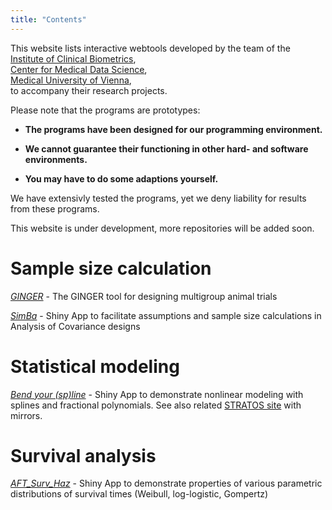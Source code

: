 ```yaml
---
title: "Contents"
---
```


This website lists interactive webtools developed by the team of the \
[Institute of Clinical Biometrics](https://data-science.meduniwien.ac.at/institute/klinische-biometrie), \
[Center for Medical Data Science](https://data-science.meduniwien.ac.at), \
[Medical University of Vienna](https://www.meduniwien.ac.at), \
to accompany their research projects.

Please note that the programs are prototypes:

-   **The programs have been designed for our programming environment.**

-   **We cannot guarantee their functioning in other hard- and software environments.**

-   **You may have to do some adaptions yourself.**

We have extensivly tested the programs, yet we deny liability for results from these programs.

This website is under development, more repositories will be added soon.

# Sample size calculation

[*GINGER*](https://clinicalbiometrics.shinyapps.io/GINGER) - The GINGER tool for designing multigroup animal trials

[*SimBa*](https://clinicalbiometrics.shinyapps.io/SimBa/) - Shiny App to facilitate assumptions and sample size calculations in Analysis of Covariance designs

# Statistical modeling

[*Bend your (sp)line*](https://clinicalbiometrics.shinyapps.io/bendyourspline) - Shiny App to demonstrate nonlinear modeling with splines and fractional polynomials. See also related [STRATOS site](https://www.stratos-initiative.org/en/node/91) with mirrors.

# Survival analysis

[*AFT_Surv_Haz*](https://bendyourspline1.shinyapps.io/AFT_Surv_Haz/) - Shiny App to demonstrate properties of various parametric distributions of survival times (Weibull, log-logistic, Gompertz)
